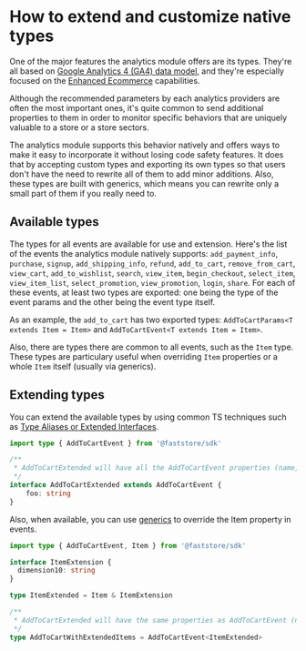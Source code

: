 # How to extend and customize native types

One of the major features the analytics module offers are its types. They're all based on [Google Analytics 4 (GA4) data model](https://developers.google.com/analytics/devguides/collection/ga4/reference/events), and they're especially focused on the [Enhanced Ecommerce](https://support.google.com/tagmanager/answer/6107169) capabilities.

Although the recommended parameters by each analytics providers are often the most important ones, it's quite common to send additional properties to them in order to monitor specific behaviors that are uniquely valuable to a store or a store sectors.

The analytics module supports this behavior natively and offers ways to make it easy to incorporate it without losing code safety features. It does that by accepting custom types and exporting its own types so that users don't have the need to rewrite all of them to add minor additions. Also, these types are built with generics, which means you can rewrite only a small part of them if you really need to.

## Available types

The types for all events are available for use and extension. Here's the list of the events the analytics module natively supports: `add_payment_info`, `purchase`, `signup`, `add_shipping_info`, `refund`, `add_to_cart`, `remove_from_cart`, `view_cart`, `add_to_wishlist`, `search`, `view_item`, `begin_checkout`, `select_item`, `view_item_list`, `select_promotion`, `view_promotion`, `login`, `share`. For each of these events, at least two types are exported: one being the type of the event params and the other being the event type itself.

As an example, the `add_to_cart` has two exported types: `AddToCartParams<T extends Item = Item>` and `AddToCartEvent<T extends Item = Item>`.

Also, there are types there are common to all events, such as the `Item` type. These types are particulary useful when overriding `Item` properties or a whole `Item` itself (usually via generics).

## Extending types

You can extend the available types by using common TS techniques such as [Type Aliases or Extended Interfaces](https://www.typescriptlang.org/docs/handbook/2/everyday-types.html#differences-between-type-aliases-and-interfaces).

```ts
import type { AddToCartEvent } from '@faststore/sdk'

/**
 * AddToCartExtended will have all the AddToCartEvent properties (name, params) plus the new properties (foo)
 */
interface AddToCartExtended extends AddToCartEvent {
    foo: string
}
```

Also, when available, you can use [generics](https://www.typescriptlang.org/docs/handbook/2/generics.html) to override the Item property in events.


```ts
import type { AddToCartEvent, Item } from '@faststore/sdk'

interface ItemExtension {
  dimension10: string
}

type ItemExtended = Item & ItemExtension

/**
 * AddToCartExtended will have the same properties as AddToCartEvent (name, params), but the items inside the params property will now have the ItemExtended type.
 */
type AddToCartWithExtendedItems = AddToCartEvent<ItemExtended>
```
